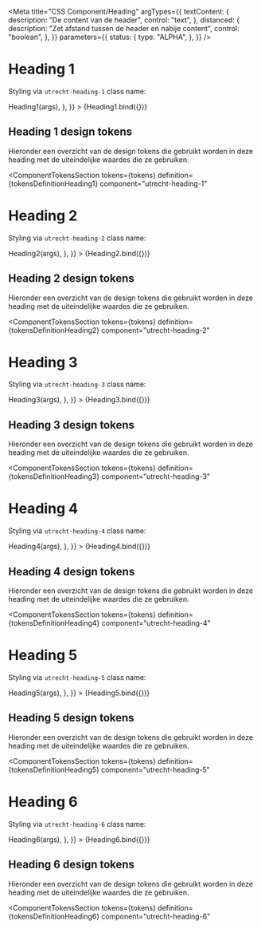 <!-- @license CC0-1.0 -->



<Meta
  title="CSS Component/Heading"
  argTypes={{
    textContent: {
      description: "De content van de header",
      control: "text",
    },
    distanced: {
      description: "Zet afstand tussen de header en nabije content",
      control: "boolean",
    },
  }}
  parameters={{
    status: {
      type: "ALPHA",
    },
  }}
/>

# Heading 1

Styling via `utrecht-heading-1` class name:

<Canvas>
  <Story
    name="Heading 1"
    args={{
      distanced: true,
      textContent: "The Quick Brown Fox Jumps Over The Lazy Dog",
    }}
    parameters={{
      docs: {
        transformSource: (_src, { args }) => Heading1(args),
      },
    }}
  >
    {Heading1.bind({})}
  </Story>
</Canvas>

<ArgsTable story="Heading 1" />

## Heading 1 design tokens

Hieronder een overzicht van de design tokens die gebruikt worden in deze heading met de uiteindelijke waardes die ze gebruiken.

<ComponentTokensSection
  tokens={tokens}
  definition={tokensDefinitionHeading1}
  component="utrecht-heading-1"
></ComponentTokensSection>

# Heading 2

Styling via `utrecht-heading-2` class name:

<Canvas>
  <Story
    name="Heading 2"
    args={{
      distanced: true,
      textContent: "The Quick Brown Fox Jumps Over The Lazy Dog",
    }}
    parameters={{
      docs: {
        transformSource: (_src, { args }) => Heading2(args),
      },
    }}
  >
    {Heading2.bind({})}
  </Story>
</Canvas>

<ArgsTable story="Heading 2" />

## Heading 2 design tokens

Hieronder een overzicht van de design tokens die gebruikt worden in deze heading met de uiteindelijke waardes die ze gebruiken.

<ComponentTokensSection
  tokens={tokens}
  definition={tokensDefinitionHeading2}
  component="utrecht-heading-2"
></ComponentTokensSection>

# Heading 3

Styling via `utrecht-heading-3` class name:

<Canvas>
  <Story
    name="Heading 3"
    args={{
      distanced: true,
      textContent: "The Quick Brown Fox Jumps Over The Lazy Dog",
    }}
    parameters={{
      docs: {
        transformSource: (_src, { args }) => Heading3(args),
      },
    }}
  >
    {Heading3.bind({})}
  </Story>
</Canvas>

<ArgsTable story="Heading 3" />

## Heading 3 design tokens

Hieronder een overzicht van de design tokens die gebruikt worden in deze heading met de uiteindelijke waardes die ze gebruiken.

<ComponentTokensSection
  tokens={tokens}
  definition={tokensDefinitionHeading3}
  component="utrecht-heading-3"
></ComponentTokensSection>

# Heading 4

Styling via `utrecht-heading-4` class name:

<Canvas>
  <Story
    name="Heading 4"
    args={{
      distanced: true,
      textContent: "The Quick Brown Fox Jumps Over The Lazy Dog",
    }}
    parameters={{
      docs: {
        transformSource: (_src, { args }) => Heading4(args),
      },
    }}
  >
    {Heading4.bind({})}
  </Story>
</Canvas>

<ArgsTable story="Heading 4" />

## Heading 4 design tokens

Hieronder een overzicht van de design tokens die gebruikt worden in deze heading met de uiteindelijke waardes die ze gebruiken.

<ComponentTokensSection
  tokens={tokens}
  definition={tokensDefinitionHeading4}
  component="utrecht-heading-4"
></ComponentTokensSection>

# Heading 5

Styling via `utrecht-heading-5` class name:

<Canvas>
  <Story
    name="Heading 5"
    args={{
      distanced: true,
      textContent: "The Quick Brown Fox Jumps Over The Lazy Dog",
    }}
    parameters={{
      docs: {
        transformSource: (_src, { args }) => Heading5(args),
      },
    }}
  >
    {Heading5.bind({})}
  </Story>
</Canvas>

<ArgsTable story="Heading 5" />

## Heading 5 design tokens

Hieronder een overzicht van de design tokens die gebruikt worden in deze heading met de uiteindelijke waardes die ze gebruiken.

<ComponentTokensSection
  tokens={tokens}
  definition={tokensDefinitionHeading5}
  component="utrecht-heading-5"
></ComponentTokensSection>

# Heading 6

Styling via `utrecht-heading-6` class name:

<Canvas>
  <Story
    name="Heading 6"
    args={{
      distanced: true,
      textContent: "The Quick Brown Fox Jumps Over The Lazy Dog",
    }}
    parameters={{
      docs: {
        transformSource: (_src, { args }) => Heading6(args),
      },
    }}
  >
    {Heading6.bind({})}
  </Story>
</Canvas>

<ArgsTable story="Heading 6" />

## Heading 6 design tokens

Hieronder een overzicht van de design tokens die gebruikt worden in deze heading met de uiteindelijke waardes die ze gebruiken.

<ComponentTokensSection
  tokens={tokens}
  definition={tokensDefinitionHeading6}
  component="utrecht-heading-6"
></ComponentTokensSection>
